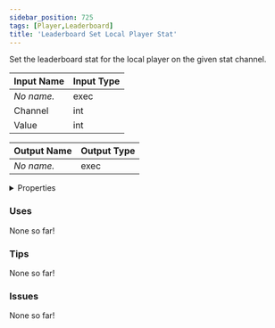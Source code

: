 ```yaml
---
sidebar_position: 725
tags: [Player,Leaderboard]
title: 'Leaderboard Set Local Player Stat'
---
```


Set the leaderboard stat for the local player on the given stat channel.




<EsbSvg />

| Input Name | Input Type |
|-----------|-----------|
| *No name.* | exec |
| Channel | int |
| Value | int |

| Output Name | Output Type |
|-----------|-----------|
| *No name.* | exec |


<details>
  <summary>Properties</summary>
  <div>
    <div>
    <table>
      <thead>
        <tr>
          <th>Is beta required?</th>
          <th>❌</th>
        </tr>
        <tr>
          <th>Is this chip a trolling risk?</th>
          <th>❌</th>
        </tr>
        <tr>
          <th>Is this chip a role assignment risk?</th>
          <th>❌</th>
        </tr>
        <tr>
          <th>Chip UUID</th>
          <th>57a1553a-ba24-4422-903a-e610a03e7994</th>
        </tr>
      </thead>
    </table>
    </div>
  </div>
</details>

### Uses

None so far!

### Tips

None so far!

### Issues

None so far!